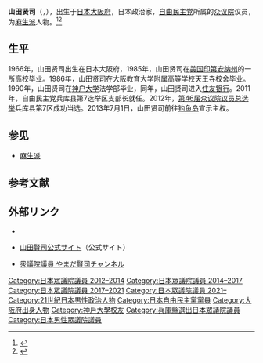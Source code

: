 {{Infobox Officeholder
| name  = 山田 賢司
| original_name = 
| native_name_lang = 
| image = 
| imagesize = 
| country = {{JPN}}
| office           = 
| term_start       = 
| term_end         = 
| vicepresident    = 
| predecessor      = 
| successor        = 
|office2     = {{JPN}}[[眾議院_(日本)|眾議院]]議員
|term_start2  = 2012年12月18日
|term_end2    = 
|predecessor2  = {{link-ja|石井登志郎|石井登志郎}}
|successor2    = 
|constituency2 = [[兵庫縣第7區|兵庫縣第7區]]
|birth_date = {{birth date and age|1966|4|20}}
|birth_place = {{JPN}}[[大阪府|大阪府]]
|native_place = 
|parents = 
|relatives = 
|spouse = 
|party = [[自由民主党_(日本)|自由民主党]]
|alma_mater   = [[神戶大學|神戶大學]]法学部
|website      = [http://www.yamada-kenji.com/index.htm 官方網站]
}}
'''山田贤司'''（{{lang-ja|'''山田賢司'''}}，{{bd|1966年|4月20日|||catIdx=Yamada Kenji}}），出生于[[日本|日本]][[大阪府|大阪府]]，日本政治家，[[自由民主党|自由民主党]]所属的[[众议院_(日本)|众议院]]议员，为[[麻生派|麻生派]]人物。<ref>{{Cite web |url=http://www.yomiuri.co.jp/election/shugiin/2012/profile/ya28007005.htm |title=山田賢司: 兵庫7区 : プロフィル : 衆院選2012 : 衆院選 : 選挙 : YOMIURI ONLINE（読売新聞） |accessdate=2013-07-02 |archive-date=2012-12-11 |archive-url=https://web.archive.org/web/20121211090338/http://www.yomiuri.co.jp/election/shugiin/2012/profile/ya28007005.htm |dead-url=no }}</ref><ref>{{Cite web |url=http://www.jiji.com/jc/election?g=2012syuin&d=17605&b=senkyoku_28_07 |title=時事ドットコム：衆議院議員選挙2012 |accessdate=2013-07-02 |archive-date=2015-05-04 |archive-url=https://web.archive.org/web/20150504230337/http://www.jiji.com/jc/election?g=2012syuin&d=17605&b=senkyoku_28_07 |dead-url=no }}</ref>

== 生平 ==
1966年，山田贤司出生在日本大阪府，1985年，山田贤司在[[美国|美国]][[印第安纳州|印第安纳州]]的一所高校毕业。1986年，山田贤司在大阪教育大学附属高等学校天王寺校舍毕业。1990年，山田贤司在[[神户大学|神户大学]]法学部毕业，同年，山田贤司进入[[住友银行|住友银行]]。2011年，自由民主党兵库县第7选举区支部长就任。2012年，[[第46届日本众议院议员总选举|第46届众议院议员总选举]]兵库县第7区成功当选。2013年7月1日，山田贤司前往[[钓鱼岛|钓鱼岛]]宣示主权。

== 参见 ==
*[[麻生派|麻生派]]

==参考文献==
{{reflist}}

== 外部リンク ==
*{{ja}}{{Facebook|kenji.yamada.54|山田 賢司}}
*{{ja}}[https://web.archive.org/web/20130527203034/http://www.yamada-kenji.com/index.htm 山田賢司公式サイト]（公式サイト）
*{{ja}}[http://www.youtube.com/user/yamadakenji0798 衆議院議員 やまだ賢司チャンネル] {{Wayback|url=http://www.youtube.com/user/yamadakenji0798 |date=20141106171758 }}

{{DEFAULTSORT:Yamada Kenji}}
[[Category:日本眾議院議員_2012–2014|Category:日本眾議院議員 2012–2014]]
[[Category:日本眾議院議員_2014–2017|Category:日本眾議院議員 2014–2017]]
[[Category:日本眾議院議員_2017–2021|Category:日本眾議院議員 2017–2021]]
[[Category:日本眾議院議員_2021–|Category:日本眾議院議員 2021–]]
[[Category:21世紀日本男性政治人物|Category:21世紀日本男性政治人物]]
[[Category:日本自由民主黨黨員|Category:日本自由民主黨黨員]]
[[Category:大阪府出身人物|Category:大阪府出身人物]]
[[Category:神戶大學校友|Category:神戶大學校友]]
[[Category:兵庫縣選出日本眾議院議員|Category:兵庫縣選出日本眾議院議員]]
[[Category:日本男性眾議院議員|Category:日本男性眾議院議員]]